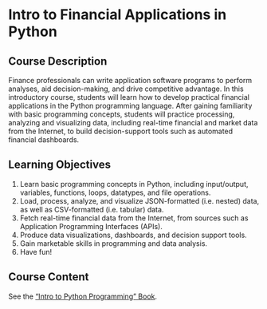 

# Intro to Financial Applications in Python

## Course Description

Finance professionals can write application software programs to perform analyses, aid decision-making, and drive competitive advantage. In this introductory course, students will learn how to develop practical financial applications in the Python programming language. After gaining familiarity with basic programming concepts, students will practice processing, analyzing and visualizing data, including real-time financial and market data from the Internet, to build decision-support tools such as automated financial dashboards.

## Learning Objectives

1. Learn basic programming concepts in Python, including input/output, variables, functions, loops, datatypes, and file operations.
1. Load, process, analyze, and visualize JSON-formatted (i.e. nested) data, as well as CSV-formatted (i.e. tabular) data.
1. Fetch real-time financial data from the Internet, from sources such as Application Programming Interfaces (APIs).
1. Produce data visualizations, dashboards, and decision support tools.
1. Gain marketable skills in programming and data analysis.
1. Have fun!

## Course Content

See the ["Intro to Python Programming" Book](https://prof-rossetti.github.io/intro-software-dev-python-book/).
